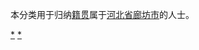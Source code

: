 {{Catnav|頁面分類|各種主題的頁面分類|依中国各省来作的分类|各地中国人|河北人}}
{{Catnav|頁面分類|人物|各國人物|中国人|各地中国人|河北人}}
本分类用于归纳[[籍贯|籍贯]]属于[[河北省|河北省]][[廊坊市|廊坊市]]的人士。

[[Category:廊坊|*]]
[[Category:河北人|*]]